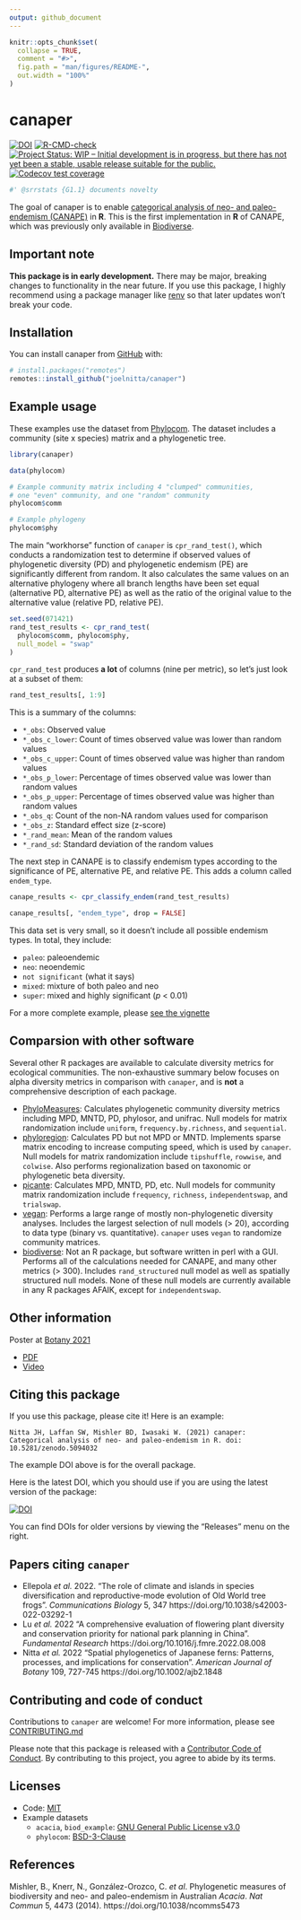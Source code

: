 ```yaml
---
output: github_document
---
```


<!-- README.md is generated from README.Rmd. Please edit that file -->

<!-- You'll still need to render `README.Rmd` regularly, to keep `README.md` up-to-date. `devtools::build_readme()` is handy for this. You could also use GitHub Actions to re-render `README.Rmd` every time you push. An example workflow can be found here: <https://github.com/r-lib/actions/tree/master/examples>. -->

```r
knitr::opts_chunk$set(
  collapse = TRUE,
  comment = "#>",
  fig.path = "man/figures/README-",
  out.width = "100%"
)
```

# canaper

<!-- badges: start -->
[![DOI](https://zenodo.org/badge/359280907.svg)](https://zenodo.org/badge/latestdoi/359280907)
[![R-CMD-check](https://github.com/ropensci/canaper/workflows/R-CMD-check/badge.svg)](https://github.com/ropensci/canaper/actions)
[![Project Status: WIP – Initial development is in progress, but there has not yet been a stable, usable release suitable for the public.](https://www.repostatus.org/badges/latest/wip.svg)](https://www.repostatus.org/#wip)
[![Codecov test coverage](https://codecov.io/gh/joelnitta/canaper/branch/main/graph/badge.svg)](https://codecov.io/gh/joelnitta/canaper?branch=main)
<!-- badges: end -->

```r
#' @srrstats {G1.1} documents novelty
```

The goal of canaper is to enable [categorical analysis of neo- and paleo-endemism (CANAPE)](https://doi.org/10.1038/ncomms5473) in **R**. This is the first implementation in **R** of CANAPE, which was previously only available in [Biodiverse](http://shawnlaffan.github.io/biodiverse/).

## Important note

**This package is in early development.** There may be major, breaking changes to functionality in the near future. If you use this package, I highly recommend using a package manager like [renv](https://rstudio.github.io/renv/articles/renv.html) so that later updates won't break your code.

## Installation

You can install canaper from [GitHub](https://github.com/) with:

``` r
# install.packages("remotes")
remotes::install_github("joelnitta/canaper")
```

## Example usage

These examples use the dataset from [Phylocom](http://phylodiversity.net/phylocom/). 
The dataset includes a community (site x species) matrix and a phylogenetic tree.

```r
library(canaper)

data(phylocom)

# Example community matrix including 4 "clumped" communities,
# one "even" community, and one "random" community
phylocom$comm

# Example phylogeny
phylocom$phy
```

The main "workhorse" function of `canaper` is `cpr_rand_test()`, which conducts a randomization test to determine if observed values of phylogenetic diversity (PD) and phylogenetic endemism (PE) are significantly different from random. It also calculates the same values on an alternative phylogeny where all branch lengths have been set equal (alternative PD, alternative PE) as well as the ratio of the original value to the alternative value (relative PD, relative PE).

```r
set.seed(071421)
rand_test_results <- cpr_rand_test(
  phylocom$comm, phylocom$phy,
  null_model = "swap"
)
```

`cpr_rand_test` produces **a lot** of columns (nine per metric), so let's just look at a subset of them:

```r
rand_test_results[, 1:9]
```

This is a summary of the columns:

- `*_obs`: Observed value
- `*_obs_c_lower`: Count of times observed value was lower than random values
- `*_obs_c_upper`: Count of times observed value was higher than random values
- `*_obs_p_lower`: Percentage of times observed value was lower than random values
- `*_obs_p_upper`: Percentage of times observed value was higher than random values
- `*_obs_q`: Count of the non-NA random values used for comparison
- `*_obs_z`: Standard effect size (z-score)
- `*_rand_mean`: Mean of the random values
- `*_rand_sd`: Standard deviation of the random values

The next step in CANAPE is to classify endemism types according to the significance of PE, alternative PE, and relative PE. This adds a column called `endem_type`.

```r
canape_results <- cpr_classify_endem(rand_test_results)

canape_results[, "endem_type", drop = FALSE]
```

This data set is very small, so it doesn't include all possible endemism types. In total, they include:

- `paleo`: paleoendemic
- `neo`: neoendemic
- `not significant` (what it says)
- `mixed`: mixture of both paleo and neo
- `super`: mixed and highly significant (*p* < 0.01)

For a more complete example, please [see the vignette](https://joelnitta.github.io/canaper/articles/canape.html)

## Comparsion with other software

Several other R packages are available to calculate diversity metrics for ecological communities. The non-exhaustive summary below focuses on alpha diversity metrics in comparison with `canaper`, and is **not** a comprehensive description of each package.

- [PhyloMeasures](https://doi.org/10.1111/ecog.01814): Calculates phylogenetic community diversity metrics including MPD, MNTD, PD, phylosor, and unifrac. Null models for matrix randomization include `uniform`, `frequency.by.richness`, and `sequential`.
- [phyloregion](https://github.com/darunabas/phyloregion): Calculates PD but not MPD or MNTD. Implements sparse matrix encoding to increase computing speed, which is used by `canaper`. Null models for matrix randomization include `tipshuffle`, `rowwise`, and `colwise`. Also performs regionalization based on taxonomic or phylogenetic beta diversity.
- [picante](https://github.com/skembel/picante): Calculates MPD, MNTD, PD, etc. Null models for community matrix randomization include `frequency`, `richness`, `independentswap`, and `trialswap`.
- [vegan](https://github.com/vegandevs/vegan): Performs a large range of mostly non-phylogenetic diversity analyses. Includes the largest selection of null models (> 20), according to data type (binary vs. quantitative). `canaper` uses `vegan` to randomize community matrices.
- [biodiverse](http://shawnlaffan.github.io/biodiverse/): Not an R package, but software written in perl with a GUI. Performs all of the calculations needed for CANAPE, and many other metrics (> 300). Includes `rand_structured` null model as well as spatially structured null models. None of these null models are currently available in any R packages AFAIK, except for `independentswap`.

## Other information

Poster at [Botany 2021](https://2021.botanyconference.org/)

- [PDF](https://github.com/joelnitta/botany_poster_2021/raw/main/canaper.pdf)
- [Video](https://www.youtube.com/watch?v=LXn_ziEli_Q)

## Citing this package

If you use this package, please cite it! Here is an example:

```
Nitta JH, Laffan SW, Mishler BD, Iwasaki W. (2021) canaper: Categorical analysis of neo- and paleo-endemism in R. doi: 10.5281/zenodo.5094032
```

The example DOI above is for the overall package. 

Here is the latest DOI, which you should use if you are using the latest version of the package:

[![DOI](https://zenodo.org/badge/359280907.svg)](https://zenodo.org/badge/latestdoi/359280907)

You can find DOIs for older versions by viewing the "Releases" menu on the right.

## Papers citing `canaper`

- Ellepola *et al.* 2022. "The role of climate and islands in species diversification and reproductive-mode evolution of Old World tree frogs". *Communications Biology* 5, 347 https://doi.org/10.1038/s42003-022-03292-1
- Lu *et al.* 2022 "A comprehensive evaluation of flowering plant diversity and conservation priority for national park planning in China". *Fundamental Research* https://doi.org/10.1016/j.fmre.2022.08.008
- Nitta *et al.* 2022 "Spatial phylogenetics of Japanese ferns: Patterns, processes, and implications for conservation". *American Journal of Botany* 109, 727-745 https://doi.org/10.1002/ajb2.1848

## Contributing and code of conduct

Contributions to `canaper` are welcome! For more information, please see [CONTRIBUTING.md](.github/CONTRIBUTING.md)

Please note that this package is released with a [Contributor Code of Conduct](https://ropensci.org/code-of-conduct/). By contributing to this project, you agree to abide by its terms.

## Licenses

- Code: [MIT](LICENSE.md)
- Example datasets
  - `acacia`, `biod_example`: [GNU General Public License v3.0](https://github.com/ropensci/canaper/blob/main/data-raw/LICENSE-gpl.txt)
  - `phylocom`: [BSD-3-Clause](https://github.com/ropensci/canaper/blob/main/data-raw/LICENSE-bsd3.txt)

## References

Mishler, B., Knerr, N., González-Orozco, C. *et al*. Phylogenetic measures of biodiversity and neo- and paleo-endemism in Australian *Acacia*. *Nat Commun* 5, 4473 (2014). https://doi.org/10.1038/ncomms5473

